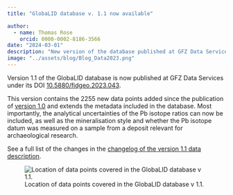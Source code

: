 ```yaml
---
title: "GlobaLID database v. 1.1 now available"

author: 
  - name: Thomas Rose
    orcid: 0000-0002-8186-3566
date: "2024-03-01"
description: "New version of the database published at GFZ Data Services"
image: "../assets/blog/Blog_Data2023.png"
---
```


Version 1.1 of the GlobaLID database is now published at GFZ Data Services under its DOI [10.5880/fidgeo.2023.043](https://doi.org/10.5880/fidgeo.2023.043). 

This version contains the 2255 new data points added since the publication of [version 1.0]( http://doi.org/10.5880/FIDGEO.2021.031) and extends the metadata included in the database. Most importantly, the analytical uncertainties of the Pb isotope ratios can now be included, as well as the mineralisation style and whether the Pb isotope datum was measured on a sample from a deposit relevant for archaeological research. 

See a full list of the changes in the [changelog of the version 1.1 data description](https://datapub.gfz-potsdam.de/download/10.5880.FIDGEO.2023.043-NcaeIBF/GlobaLID_Data_Description_v1-1.pdf).

![Location of data points covered in the GlobaLID database v 1.1.](../assets/blog/Blog_Data2023.png)
